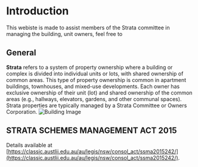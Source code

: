
# Introduction

This webiste is made to assist members of the Strata committee in managing the building, 
unit owners, feel free to 

## General

**Strata** refers to a system of property ownership where a building or complex is divided into individual units or lots, with shared ownership of common areas. This type of property ownership is common in apartment buildings, townhouses, and mixed-use developments. Each owner has exclusive ownership of their unit (lot) and shared ownership of the common areas (e.g., hallways, elevators, gardens, and other communal spaces). Strata properties are typically managed by a Strata Committee or Owners Corporation.
![Building Image](/assets/building.png)

## STRATA SCHEMES MANAGEMENT ACT 2015

Details available at [https://classic.austlii.edu.au/au/legis/nsw/consol_act/ssma2015242/](https://classic.austlii.edu.au/au/legis/nsw/consol_act/ssma2015242/).


